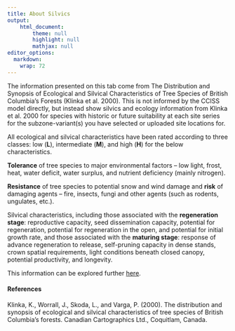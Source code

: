 ```yaml
---
title: About Silvics
output: 
    html_document:
        theme: null
        highlight: null
        mathjax: null
editor_options: 
  markdown: 
    wrap: 72
---
```


The information presented on this tab come from The Distribution and
Synopsis of Ecological and Silvical Characteristics of Tree Species of
British Columbia’s Forests (Klinka et al. 2000). This is not
informed by the CCISS model directly, but instead
show silvics and ecology information from Klinka et al. 2000 for species
with historic or future suitability at each site series for the
subzone-variant(s) you have selected or uploaded site locations for.

All ecological and silvical characteristics have been rated according to
three classes: low (**L**), intermediate (**M**), and high (**H**) for
the below characteristics.

**Tolerance** of tree species to major environmental factors – low
light, frost, heat, water deficit, water surplus, and nutrient
deficiency (mainly nitrogen).

**Resistance** of tree species to potential snow and wind damage and
**risk** of damaging agents – fire, insects, fungi and other agents
(such as rodents, ungulates, etc.).

Silvical characteristics, including those associated with the
**regeneration stage**: reproductive capacity, seed dissemination
capacity, potential for regeneration, potential for regeneration in the
open, and potential for initial growth rate, and those associated with
the **maturing stage**: response of advance regeneration to release,
self-pruning capacity in dense stands, crown spatial requirements, light
conditions beneath closed canopy, potential productivity, and longevity.

This information can be explored further
[here](https://www2.gov.bc.ca/gov/content/industry/forestry/managing-our-forest-resources/silviculture/tree-species-selection/tool-introduction/tree-species-silvics-and-comparisons).

#### References

Klinka, K., Worrall, J., Skoda, L., and Varga, P. (2000). The
distribution and synopsis of ecological and silvical characteristics of
tree species of British Columbia’s forests. Canadian Cartographics Ltd.,
Coquitlam, Canada.
